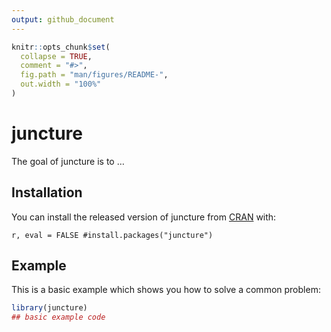 ```yaml
---
output: github_document
---
```


<!-- README.md is generated from README.Rmd. Please edit that file -->

```r
knitr::opts_chunk$set(
  collapse = TRUE,
  comment = "#>",
  fig.path = "man/figures/README-",
  out.width = "100%"
)
```

# juncture

<!-- badges: start -->
<!-- badges: end -->

The goal of juncture is to ...

## Installation

You can install the released version of juncture from [CRAN](https://CRAN.R-project.org) with:

``` r, eval = FALSE
#install.packages("juncture")
```

## Example

This is a basic example which shows you how to solve a common problem:

```r
library(juncture)
## basic example code
```

